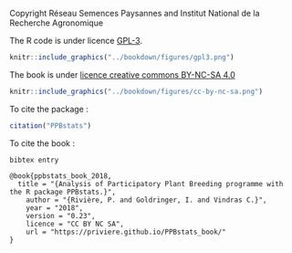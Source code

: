 

Copyright Réseau Semences Paysannes and Institut National de la Recherche Agronomique

The R code is under licence [GPL-3](https://www.gnu.org/licenses/gpl-3.0.en.html).

```r
knitr::include_graphics("../bookdown/figures/gpl3.png")
```


The book is under [licence creative commons BY-NC-SA 4.0](http://creativecommons.org/licenses/by-nc-sa/4.0/)

```r
knitr::include_graphics("../bookdown/figures/cc-by-nc-sa.png")
```


To cite the package :

```r
citation("PPBstats")
```

To cite the book :

```
bibtex entry

@book{ppbstats_book_2018,
  title = "{Analysis of Participatory Plant Breeding programme with the R package PPBstats.}",
	author = "{Rivière, P. and Goldringer, I. and Vindras C.}",
	year = "2018",
	version = "0.23",
	licence = "CC BY NC SA",
	url = "https://priviere.github.io/PPBstats_book/"
}
```
